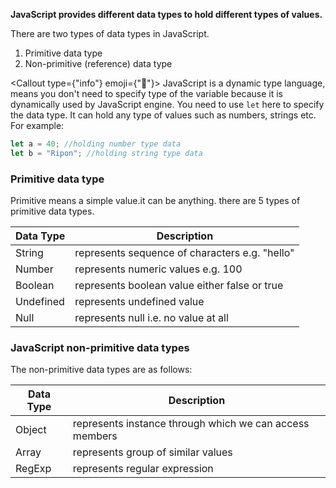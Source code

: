 
**JavaScript provides different data types to hold different types of values.**

There are two types of data types in JavaScript.

1. Primitive data type
2. Non-primitive (reference) data type

<Callout
    type={"info"}
    emoji={"🚩"}>
    JavaScript is a dynamic type language, means you don't need to specify type
    of the variable because it is dynamically used by JavaScript engine. You
    need to use `let` here to specify the data type. It can hold any type of
    values such as numbers, strings etc. For example:
</Callout>

```js
let a = 40; //holding number type data
let b = "Ripon"; //holding string type data
```

### Primitive data type

Primitive means a simple value.it can be anything. there are 5 types of primitive data types.

| Data Type | Description                                    |
| --------- | ---------------------------------------------- |
| String    | represents sequence of characters e.g. "hello" |
| Number    | represents numeric values e.g. 100             |
| Boolean   | represents boolean value either false or true  |
| Undefined | represents undefined value                     |
| Null      | represents null i.e. no value at all           |

### JavaScript non-primitive data types

The non-primitive data types are as follows:

| Data Type | Description                                             |
| --------- | ------------------------------------------------------- |
| Object    | represents instance through which we can access members |
| Array     | represents group of similar values                      |
| RegExp    | represents regular expression                           |

